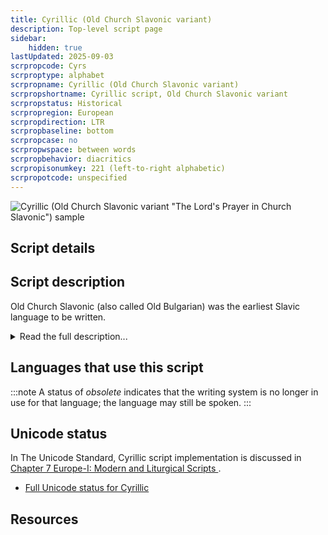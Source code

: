 ```yaml
---
title: Cyrillic (Old Church Slavonic variant)
description: Top-level script page
sidebar:
    hidden: true
lastUpdated: 2025-09-03
scrpropcode: Cyrs
scrproptype: alphabet
scrpropname: Cyrillic (Old Church Slavonic variant)
scrpropshortname: Cyrillic script, Old Church Slavonic variant
scrpropstatus: Historical
scrpropregion: European
scrpropdirection: LTR
scrpropbaseline: bottom
scrpropcase: no
scrpropwspace: between words
scrpropbehavior: diacritics
scrpropisonumkey: 221 (left-to-right alphabetic)
scrpropotcode: unspecified
---
```



![Cyrillic (Old Church Slavonic variant "The Lord's Prayer in Church Slavonic") sample](../images/cyrs-sample.png "The Lord's Prayer in Church Slavonic")

## Script details

<ScriptDetails />

## Script description

Old Church Slavonic (also called Old Bulgarian) was the earliest Slavic language to be written.

<details>
<summary>Read the full description...</summary>it was first written in the Glagolitic script, and later in the early Cyrillic script. Cyrillic writing has undergone a number of changes since that time, so much so that the old and modern variants are considered by many to be two different but related scripts.

Notable differences between the Cyrillic as it was used for writing Old Church Slavonic and as it is used today include the following: Obsolete letters have been dropped, and some additional letters have been added. The repertoire of letters in the early Cyrillic alphabet is cited in documents from the time as being as few as 27 or as many as 43. This variation may be due to the writers' conflicting definitions as to what constitutes a letter. Modern Cyrillic as it is used for writing the Russian language uses 33 letters.

Early Cyrillic was unicameral, that is, there was only one case, although some letters were written larger than others for emphasis or decorative purposes. Modern Cyrillic is written using upper- and lower case. Early Cyrillic writing did not use separate symbols for numbers, rather, each letter was assigned a numeric value, as in the Greek script. A diacritic mark was written above the symbol to indicate that it was to be interpreted as a number. Modern Cyrillic has used Latin numbers since the early 18th century.

Diacritics were also used in early Cyrillic writing to convey phonological information such as palatalization, stress and breathing, as well as abbreviation of a word. Many of these marks have been dropped from current usage, and other hookes, breves and diaereses have been added to facilitate the representation of non-Slavic languages in the script.

Early Cyrillic punctuation was borrowed from Latin, Greek and Armenian.
</details>

## Languages that use this script

:::note
A status of _obsolete_ indicates that the writing system is no longer in use for that language; the language may still be spoken.
:::

<WsList script='Cyrs' wsMax='5' />

## Unicode status

In The Unicode Standard, Cyrillic script implementation is discussed in [Chapter 7 Europe-I: Modern and Liturgical Scripts ](http://www.unicode.org/versions/latest/ch07.pdf).

- [Full Unicode status for Cyrillic](/scrlang/unicode/cyrl-unicode)



## Resources

<ScriptResources detailSummary='seemore' />

